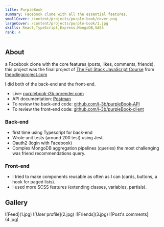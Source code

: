 ```yaml
---
title: PurpleBook
summary: Facebook clone with all the essential features.
smallCover: /content/projects/purple-book/cover.png
largeCover: /content/projects/purple-book/1.jpg
skills: React,TypeScript,Express,MongoDB,SASS
rank: 4
---
```


## About

a Facebook clone with the core features (posts, likes, comments, friends), this project was the final project of [The Full Stack JavaScript Course](https://www.theodinproject.com/paths/full-stack-javascript) from [theodingproject.com](https://www.theodingproject.com)

I did both of the back-end and the front-end.

- Live: [purplebook-i3b.onrender.com](https://purplebook-i3b.onrender.com/)
- API documentation: [Postman](https://documenter.getpostman.com/view/18509081/VUxXLj6o)
- To review the back-end code: [github.com/i-3b/purpleBook-API](https://github.com/i-3b/purpleBook-API)
- To review the front-end code: [github.com/i-3b/purpleBook-client](https://github.com/i-3b/purpleBook-client)

### Back-end

- first time using Typescript for back-end
- Wrote unit tests (around 200 test) using Jest.
- Oauth2 (login with Facebook)
- Complex MongoDB aggregation pipelines (queries) the most challenging was friend recommendations query.

### Front-end

- I tried to make components reusable as often as I can (cards, buttons, a hook for paged lists).
- I used more SCSS features (extending classes, variables, partials).

## Gallery

<div className="[&>p]:grid [&>p]:gap-1 [&>p]:md:grid-cols-2 [&_*]:m-0">
  ![Feed](1.jpg) ![User profile](2.jpg) ![Friends](3.jpg) ![Post's
  comments](4.jpg)
</div>
